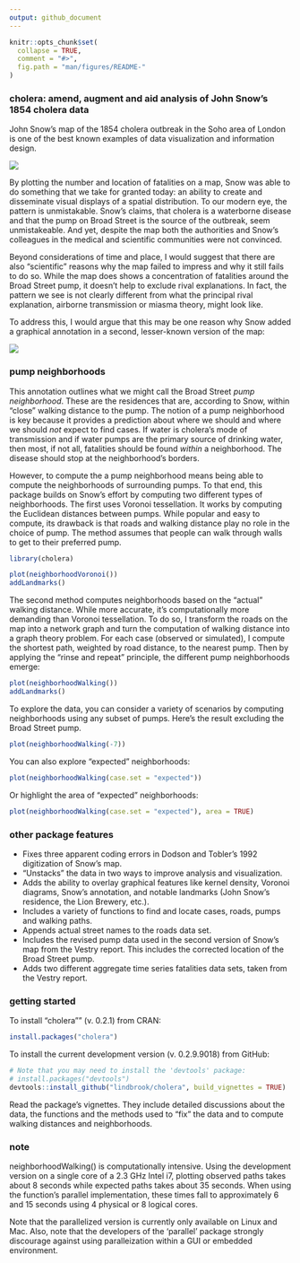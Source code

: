 ```yaml
---
output: github_document
---
```


<!-- README.md is generated from README.Rmd. Please edit that file -->

```r
knitr::opts_chunk$set(
  collapse = TRUE,
  comment = "#>",
  fig.path = "man/figures/README-"
)
```
### cholera: amend, augment and aid analysis of John Snow's 1854 cholera data

John Snow's map of the 1854 cholera outbreak in the Soho area of London is one of the best known examples of data visualization and information design.

![](vignettes/msu-snows-mapB.jpg)

By plotting the number and location of fatalities on a map, Snow was able to do something that we take for granted today: an ability to create and disseminate visual displays of a spatial distribution. To our modern eye, the pattern is unmistakable. Snow's claims, that cholera is a waterborne disease and that the pump on Broad Street is the source of the outbreak, seem unmistakeable. And yet, despite the map both the authorities and Snow's colleagues in the medical and scientific communities were not convinced.

Beyond considerations of time and place, I would suggest that there are also "scientific" reasons why the map failed to impress and why it still fails to do so. While the map does shows a concentration of fatalities around the Broad Street pump, it doesn't help to exclude rival explanations. In fact, the pattern we see is not clearly different from what the principal rival explanation, airborne transmission or miasma theory, might look like. 

To address this, I would argue that this may be one reason why Snow added a graphical annotation in a second, lesser-known version of the map:

![](vignettes/fig12-6.png)

### pump neighborhoods

This annotation outlines what we might call the Broad Street _pump neighborhood_. These are the residences that are, according to Snow, within "close" walking distance to the pump. The notion of a pump neighborhood is key because it provides a prediction about where we should and where we should _not_ expect to find cases. If water is cholera's mode of transmission and if water pumps are the primary source of drinking water, then most, if not all, fatalities should be found _within_ a neighborhood. The disease should stop at the neighborhood's borders.

However, to compute the a pump neighborhood means being able to compute the neighborhoods of surrounding pumps. To that end, this package builds on Snow's effort by computing two different types of neighborhoods. The first uses Voronoi tessellation. It works by computing the Euclidean distances between pumps. While popular and easy to compute, its drawback is that roads and walking distance play no role in the choice of pump. The method assumes that people can walk through walls to get to their preferred pump.

```r
library(cholera)
```

```r
plot(neighborhoodVoronoi())
addLandmarks()
```

The second method computes neighborhoods based on the "actual" walking distance. While more accurate, it's computationally more demanding than Voronoi tessellation. To do so, I transform the roads on the map into a network graph and turn the computation of walking distance into a graph theory problem. For each case (observed or simulated), I compute the shortest path, weighted by road distance, to the nearest pump. Then by applying the "rinse and repeat" principle, the different pump neighborhoods emerge:

```r
plot(neighborhoodWalking())
addLandmarks()
```

To explore the data, you can consider a variety of scenarios by computing neighborhoods using any subset of pumps. Here's the result excluding the Broad Street pump.

```r
plot(neighborhoodWalking(-7))
```

You can also explore "expected" neighborhoods:

```r
plot(neighborhoodWalking(case.set = "expected"))
```

Or highlight the area of "expected" neighborhoods:

```r
plot(neighborhoodWalking(case.set = "expected"), area = TRUE)
```

### other package features

* Fixes three apparent coding errors in Dodson and Tobler's 1992 digitization of Snow's map.
* "Unstacks" the data in two ways to improve analysis and visualization.
* Adds the ability to overlay graphical features like kernel density, Voronoi diagrams, Snow's annotation, and notable landmarks (John Snow's residence, the Lion Brewery, etc.).
* Includes a variety of functions to find and locate cases, roads, pumps and walking paths.
* Appends actual street names to the roads data set.
* Includes the revised pump data used in the second version of Snow's map from the Vestry report. This includes the corrected location of the Broad Street pump.
* Adds two different aggregate time series fatalities data sets, taken from the Vestry report.

### getting started

To install "cholera"" (v. 0.2.1) from CRAN:

```r
install.packages("cholera")
```

To install the current development version (v. 0.2.9.9018) from GitHub:

```r
# Note that you may need to install the 'devtools' package:
# install.packages("devtools")
devtools::install_github("lindbrook/cholera", build_vignettes = TRUE)
```

Read the package's vignettes. They include detailed discussions about the data, the functions and the methods used to "fix" the data and to compute walking distances and neighborhoods.

### note

neighborhoodWalking() is computationally intensive. Using the development version on a single core of a 2.3 GHz Intel i7, plotting observed paths takes about 8 seconds while expected paths takes about 35 seconds. When using the function's parallel implementation, these times fall to approximately 6 and 15 seconds using 4 physical or 8 logical cores.

Note that the parallelized version is currently only available on Linux and Mac. Also, note that the developers of the 'parallel' package strongly discourage against using paralleization within a GUI or embedded environment.
